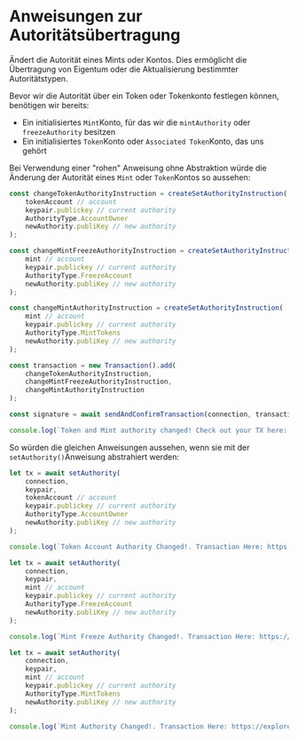 
# Anweisungen zur Autoritätsübertragung

Ändert die Autorität eines Mints oder Kontos. Dies ermöglicht die Übertragung von Eigentum oder die Aktualisierung bestimmter Autoritätstypen.

Bevor wir die Autorität über ein Token oder Tokenkonto festlegen können, benötigen wir bereits:
- Ein initialisiertes `Mint`Konto, für das wir die `mintAuthority` oder `freezeAuthority` besitzen
- Ein initialisiertes `Token`Konto oder `Associated Token`Konto, das uns gehört

<ArticleSection name="Raw Instruction" id="raw-instruction" level="h2" />

Bei Verwendung einer "rohen" Anweisung ohne Abstraktion würde die Änderung der Autorität eines `Mint` oder `Token`Kontos so aussehen:

```ts
const changeTokenAuthorityInstruction = createSetAuthorityInstruction(
    tokenAccount // account
    keypair.publickey // current authority
    AuthorityType.AccountOwner
    newAuthority.publiKey // new authority
);

const changeMintFreezeAuthorityInstruction = createSetAuthorityInstruction(
    mint // account
    keypair.publickey // current authority
    AuthorityType.FreezeAccount
    newAuthority.publiKey // new authority
);

const changeMintAuthorityInstruction = createSetAuthorityInstruction(
    mint // account
    keypair.publickey // current authority
    AuthorityType.MintTokens
    newAuthority.publiKey // new authority
);

const transaction = new Transaction().add(
    changeTokenAuthorityInstruction,
    changeMintFreezeAuthorityInstruction,
    changeMintAuthorityInstruction
);

const signature = await sendAndConfirmTransaction(connection, transaction, [keypair]);

console.log(`Token and Mint authority changed! Check out your TX here: https://explorer.solana.com/tx/${signature}?cluster=devnet`);
```

<ArticleSection name="Abstracted Instruction" id="abstracted-instruction" level="h2" />

So würden die gleichen Anweisungen aussehen, wenn sie mit der `setAuthority()`Anweisung abstrahiert werden:

```ts  
let tx = await setAuthority(
    connection,
    keypair,
    tokenAccount // account
    keypair.publickey // current authority
    AuthorityType.AccountOwner
    newAuthority.publiKey // new authority
);

console.log(`Token Account Authority Changed!. Transaction Here: https://explorer.solana.com/tx/${tx}?cluster=devnet`)

let tx = await setAuthority(
    connection,
    keypair,
    mint // account
    keypair.publickey // current authority
    AuthorityType.FreezeAccount
    newAuthority.publiKey // new authority
);

console.log(`Mint Freeze Authority Changed!. Transaction Here: https://explorer.solana.com/tx/${tx}?cluster=devnet`)

let tx = await setAuthority(
    connection,
    keypair,
    mint // account
    keypair.publickey // current authority
    AuthorityType.MintTokens
    newAuthority.publiKey // new authority
);

console.log(`Mint Authority Changed!. Transaction Here: https://explorer.solana.com/tx/${tx}?cluster=devnet`)
```